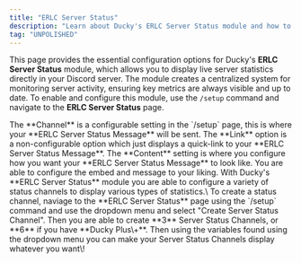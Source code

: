 ```yaml
---
title: "ERLC Server Status"
description: "Learn about Ducky's ERLC Server Status module and how to configure it."
tag: "UNPOLISHED"
---
```


This page provides the essential configuration options for Ducky's **ERLC Server Status** module, which allows you to display live server statistics directly in your Discord server. The module creates a centralized system for monitoring server activity, ensuring key metrics are always visible and up to date. To enable and configure this module, use the `/setup` command and navigate to the **ERLC Server Status** page.

<Steps>
  <Step title="Server Status Message" titleSize="h2">
    <Steps>
      <Step title="Channel" icon="hashtag" titleSize="h3">
        The **Channel** is a configurable setting in the `/setup` page, this is where your **ERLC Server Status Message** will be sent.
      </Step>
      <Step title="Link" icon="link" titleSize="h3">
        The **Link** option is a non-configurable option which just displays a quick-link to your **ERLC Server Status Message**.
      </Step>
      <Step title="Content" icon="message-dots" titleSize="h3">
        The **Content** setting is where you configure how you want your **ERLC Server Status Message** to look like. You are able to configure the embed and message to your liking.
      </Step>
    </Steps>
  </Step>
  <Step title="Server Status Channels" titleSize="h2">
    With Ducky's **ERLC Server Status** module you are able to configure a variety of status channels to display various types of statistics.\
    To create a status channel, naviage to the **ERLC Server Status** page using the `/setup` command and use the dropdown menu and select "Create Server Status Channel". Then you are able to create **3** Server Status Channels, or **6** if you have **Ducky Plus\+**. Then using the variables found using the dropdown menu you can make your Server Status Channels display whatever you want\!
  </Step>
</Steps>